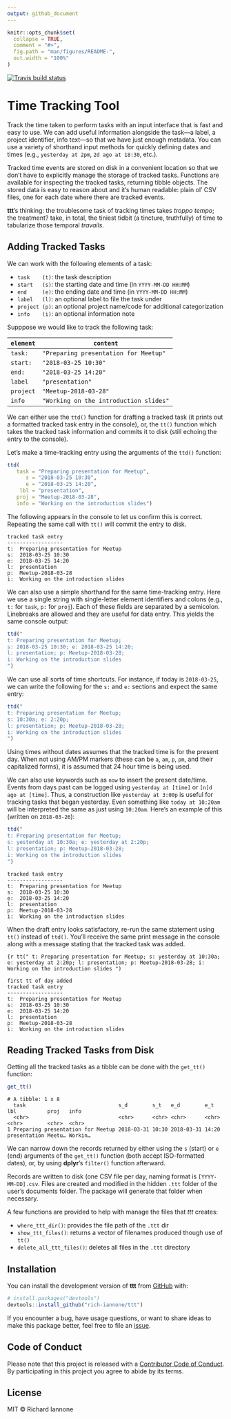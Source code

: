 ```yaml
---
output: github_document
---
```


<!-- README.md is generated from README.Rmd. Please edit that file -->

```r
knitr::opts_chunk$set(
  collapse = TRUE,
  comment = "#>",
  fig.path = "man/figures/README-",
  out.width = "100%"
)
```

[![Travis build status](https://travis-ci.org/rich-iannone/ttt.svg?branch=master)](https://travis-ci.org/rich-iannone/ttt)

# Time Tracking Tool

Track the time taken to perform tasks with an input interface that is fast and easy to use. We can add useful information alongside the task---a label, a project identifier, info text---so that we have just enough metadata. You can use a variety of shorthand input methods for quickly defining dates and times (e.g., `yesterday at 2pm`, `2d ago at 18:30`, etc.).

Tracked time events are stored on disk in a convenient location so that we don't have to explicitly manage the storage of tracked tasks. Functions are available for inspecting the tracked tasks, returning tibble objects. The stored data is easy to reason about and it's human readable: plain ol' CSV files, one for each date where there are tracked events.

**ttt**'s thinking: the troublesome task of tracking times takes *troppo tempo*; the treatment? take, in total, the tiniest tidbit (a tincture, truthfully) of time to tabularize those temporal *travails*.

## Adding Tracked Tasks

We can work with the following elements of a task:

- `task    (t)`: the task description
- `start   (s)`: the starting date and time (in `YYYY-MM-DD HH:MM`)
- `end     (e)`: the ending date and time (in `YYYY-MM-DD HH:MM`)
- `label   (l)`: an optional label to file the task under
- `project (p)`: an optional project name/code for additional categorization
- `info    (i)`: an optional information note

Supppose we would like to track the following task:

|`element`|`content`                              |
|---------|---------------------------------------|
|`task:`  |`"Preparing presentation for Meetup"`  |
|`start:` |`"2018-03-25 10:30"`                   |
|`end:`   |`"2018-03-25 14:20"`                   |
|`label`  |`"presentation"`                       |
|`project`|`"Meetup-2018-03-28"`                  |
|`info`   |`"Working on the introduction slides"` |

We can either use the `ttd()` function for drafting a tracked task (it prints out a formatted tracked task entry in the console), or, the `tt()` function which takes the tracked task information and commits it to disk (still echoing the entry to the console).

Let's make a time-tracking entry using the arguments of the `ttd()` function:

```r
ttd(
   task = "Preparing presentation for Meetup",
      s = "2018-03-25 10:30",
      e = "2018-03-25 14:20",
    lbl = "presentation",
   proj = "Meetup-2018-03-28",
   info = "Working on the introduction slides")
```

The following appears in the console to let us confirm this is correct. Repeating the same call with `tt()` will commit the entry to disk.

```
tracked task entry
------------------
t:  Preparing presentation for Meetup
s:  2018-03-25 10:30
e:  2018-03-25 14:20
l:  presentation
p:  Meetup-2018-03-28
i:  Working on the introduction slides
```

We can also use a simple shorthand for the same time-tracking entry. Here we use a single string with single-letter element identifiers and colons (e.g., `t:` for `task`, `p:` for `proj`). Each of these fields are separated by a semicolon. Linebreaks are allowed and they are useful for data entry. This yields the same console output:

```r
ttd("
t: Preparing presentation for Meetup;
s: 2018-03-25 10:30; e: 2018-03-25 14:20;
l: presentation; p: Meetup-2018-03-28;
i: Working on the introduction slides
")
```

We can use all sorts of time shortcuts. For instance, if today is `2018-03-25`, we can write the following for the `s:` and `e:` sections and expect the same entry: 

```r
ttd("
t: Preparing presentation for Meetup;
s: 10:30a; e: 2:20p;
l: presentation; p: Meetup-2018-03-28;
i: Working on the introduction slides
")
```

Using times without dates assumes that the tracked time is for the present day. When not using AM/PM markers (these can be `a`, `am`, `p`, `pm`, and their capitalized forms), it is assumed that 24 hour time is being used.

We can also use keywords such as `now` to insert the present date/time. Events from days past can be logged using `yesterday at [time]` or `[n]d ago at [time]`. Thus, a construction like `yesterday at 3:00p` is useful for tracking tasks that began yesterday. Even something like `today at 10:20am` will be interpreted the same as just using `10:20am`. Here's an example of this (written on `2018-03-26`):

```r
ttd("
t: Preparing presentation for Meetup;
s: yesterday at 10:30a; e: yesterday at 2:20p;
l: presentation; p: Meetup-2018-03-28;
i: Working on the introduction slides
")
```

```
tracked task entry
------------------
t:  Preparing presentation for Meetup
s:  2018-03-25 10:30
e:  2018-03-25 14:20
l:  presentation
p:  Meetup-2018-03-28
i:  Working on the introduction slides
```

When the draft entry looks satisfactory, re-run the same statement using `tt()` instead of `ttd()`. You'll receive the same print message in the console along with a message stating that the tracked task was added.

```{r
tt("
t: Preparing presentation for Meetup;
s: yesterday at 10:30a; e: yesterday at 2:20p;
l: presentation; p: Meetup-2018-03-28;
i: Working on the introduction slides
")
```

```
first tt of day added
tracked task entry
------------------
t:  Preparing presentation for Meetup
s:  2018-03-25 10:30
e:  2018-03-25 14:20
l:  presentation
p:  Meetup-2018-03-28
i:  Working on the introduction slides
```

## Reading Tracked Tasks from Disk

Getting all the tracked tasks as a tibble can be done with the `get_tt()` function:

```r
get_tt()
```

```
# A tibble: 1 x 8
  task                              s_d        s_t   e_d        e_t   lbl          proj   info   
  <chr>                             <chr>      <chr> <chr>      <chr> <chr>        <chr>  <chr>  
1 Preparing presentation for Meetup 2018-03-31 10:30 2018-03-31 14:20 presentation Meetu… Workin…
```

We can narrow down the records returned by either using the `s` (start) or `e` (end) arguments of the `get_tt()` function (both accept ISO-formatted dates), or, by using **dplyr**'s `filter()` function afterward.

Records are written to disk (one CSV file per day, naming format is `[YYYY-MM-DD].csv`. Files are created and modified in the hidden `.ttt` folder of the user's documents folder. The package will generate that folder when necessary.

A few functions are provided to help with manage the files that *ttt* creates:

- `where_ttt_dir()`: provides the file path of the `.ttt` dir
- `show_ttt_files()`: returns a vector of filenames produced though use of `tt()`
- `delete_all_ttt_files()`: deletes all files in the `.ttt` directory

## Installation

You can install the development version of **ttt** from [GitHub](https://github.com/) with:

``` r
# install.packages("devtools")
devtools::install_github("rich-iannone/ttt")
```

If you encounter a bug, have usage questions, or want to share ideas to make this package better, feel free to file an [issue](https://github.com/rich-iannone/ttt/issues).

## Code of Conduct

Please note that this project is released with a [Contributor Code of Conduct](CODE_OF_CONDUCT.md). By participating in this project you agree to abide by its terms.

## License

MIT &copy; Richard Iannone
